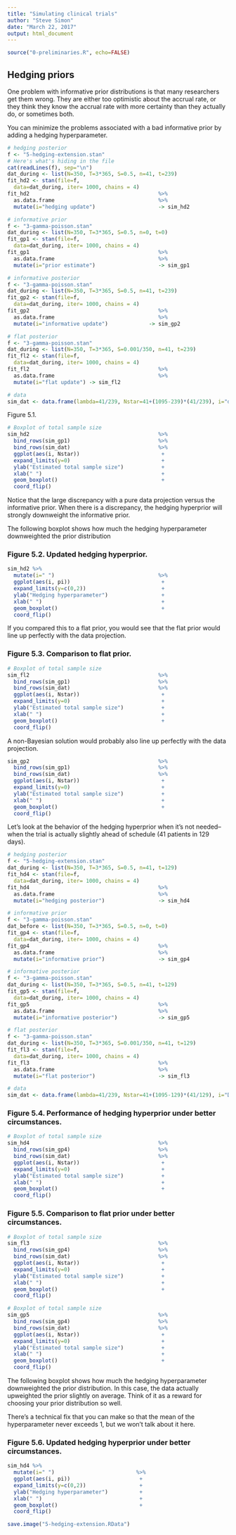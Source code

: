 ```yaml
---
title: "Simulating clinical trials"
author: "Steve Simon"
date: "March 22, 2017"
output: html_document
---
```


```r
source("0-preliminaries.R", echo=FALSE)
```

## Hedging priors

One problem with informative prior distributions is that many researchers get them wrong. They are either too optimistic about the accrual rate, or they think they know the accrual rate with more certainty than they actually do, or sometimes both.

You can minimize the problems associated with a bad informative prior by adding a hedging hyperparameter.

```r
# hedging posterior
f <- "5-hedging-extension.stan"
# Here's what's hiding in the file 
cat(readLines(f), sep="\n")
dat_during <- list(N=350, T=3*365, S=0.5, n=41, t=239)
fit_hd2 <- stan(file=f,
  data=dat_during, iter= 1000, chains = 4)
fit_hd2                                         %>%
  as.data.frame                                 %>%
  mutate(i="hedging update")                    -> sim_hd2
```

```r
# informative prior
f <- "3-gamma-poisson.stan"
dat_during <- list(N=350, T=3*365, S=0.5, n=0, t=0)
fit_gp1 <- stan(file=f,
  data=dat_during, iter= 1000, chains = 4)
fit_gp1                                         %>%
  as.data.frame                                 %>%
  mutate(i="prior estimate")                    -> sim_gp1
```

```r
# informative posterior
f <- "3-gamma-poisson.stan"
dat_during <- list(N=350, T=3*365, S=0.5, n=41, t=239)
fit_gp2 <- stan(file=f,
  data=dat_during, iter= 1000, chains = 4)
fit_gp2                                         %>%
  as.data.frame                                 %>%
  mutate(i="informative update")             -> sim_gp2
```

```r
# flat posterior
f <- "3-gamma-poisson.stan"
dat_during <- list(N=350, T=3*365, S=0.001/350, n=41, t=239)
fit_fl2 <- stan(file=f,
  data=dat_during, iter= 1000, chains = 4)
fit_fl2                                         %>%
  as.data.frame                                 %>%
  mutate(i="flat update") -> sim_fl2
```

```r
# data
sim_dat <- data.frame(lambda=41/239, Nstar=41+(1095-239)*(41/239), i="data projection")
```

Figure 5.1.

```r
# Boxplot of total sample size
sim_hd2                                         %>%
  bind_rows(sim_gp1)                            %>%
  bind_rows(sim_dat)                            %>%
  ggplot(aes(i, Nstar))                          +
  expand_limits(y=0)                             +
  ylab("Estimated total sample size")            + 
  xlab(" ")                                      +
  geom_boxplot()                                 +
  coord_flip()
```

Notice that the large discrepancy with a pure data projection versus the informative prior. When there is a discrepancy, the hedging hyperprior will strongly downweight the informative prior.

The following boxplot shows how much the hedging hyperparameter downweighted the prior distribution

### Figure 5.2. Updated hedging hyperprior.

```r
sim_hd2 %>%
  mutate(i=" ")                                 %>%
  ggplot(aes(i, pi))                             +
  expand_limits(y=c(0,2))                        +
  ylab("Hedging hyperparameter")                 + 
  xlab(" ")                                      +
  geom_boxplot()                                 +
  coord_flip()
```

If you compared this to a flat prior, you would see that the flat prior would line up perfectly with the data projection.

### Figure 5.3. Comparison to flat prior.

```r
# Boxplot of total sample size
sim_fl2                                         %>%
  bind_rows(sim_gp1)                            %>%
  bind_rows(sim_dat)                            %>%
  ggplot(aes(i, Nstar))                          +
  expand_limits(y=0)                             +
  ylab("Estimated total sample size")            + 
  xlab(" ")                                      +
  geom_boxplot()                                 +
  coord_flip()
```

A non-Bayesian solution would probably also line up perfectly with the data projection.

```r
sim_gp2                                         %>%
  bind_rows(sim_gp1)                            %>%
  bind_rows(sim_dat)                            %>%
  ggplot(aes(i, Nstar))                          +
  expand_limits(y=0)                             +
  ylab("Estimated total sample size")            + 
  xlab(" ")                                      +
  geom_boxplot()                                 +
  coord_flip()
```

Let's look at the behavior of the hedging hyperprior when it's not needed--when the trial is actually slightly ahead of schedule (41 patients in 129 days).

```r
# hedging posterior
f <- "5-hedging-extension.stan"
dat_during <- list(N=350, T=3*365, S=0.5, n=41, t=129)
fit_hd4 <- stan(file=f,
  data=dat_during, iter= 1000, chains = 4)
fit_hd4                                         %>%
  as.data.frame                                 %>%
  mutate(i="hedging posterior")                 -> sim_hd4
```

```r
# informative prior
f <- "3-gamma-poisson.stan"
dat_before <- list(N=350, T=3*365, S=0.5, n=0, t=0)
fit_gp4 <- stan(file=f,
  data=dat_during, iter= 1000, chains = 4)
fit_gp4                                         %>%
  as.data.frame                                 %>%
  mutate(i="informative prior")                 -> sim_gp4
```

```r
# informative posterior
f <- "3-gamma-poisson.stan"
dat_during <- list(N=350, T=3*365, S=0.5, n=41, t=129)
fit_gp5 <- stan(file=f,
  data=dat_during, iter= 1000, chains = 4)
fit_gp5                                         %>%
  as.data.frame                                 %>%
  mutate(i="informative posterior")             -> sim_gp5
```

```r
# flat posterior
f <- "3-gamma-poisson.stan"
dat_during <- list(N=350, T=3*365, S=0.001/350, n=41, t=129)
fit_fl3 <- stan(file=f,
  data=dat_during, iter= 1000, chains = 4)
fit_fl3                                         %>%
  as.data.frame                                 %>%
  mutate(i="flat posterior")                    -> sim_fl3
```

```r
# data
sim_dat <- data.frame(lambda=41/239, Nstar=41+(1095-129)*(41/129), i="Data")
```

### Figure 5.4. Performance of hedging hyperprior under better circumstances.

```r
# Boxplot of total sample size
sim_hd4                                         %>%
  bind_rows(sim_gp4)                            %>%
  bind_rows(sim_dat)                            %>%
  ggplot(aes(i, Nstar))                          +
  expand_limits(y=0)                             +
  ylab("Estimated total sample size")            + 
  xlab(" ")                                      +
  geom_boxplot()                                 +
  coord_flip()
```

### Figure 5.5. Comparison to flat prior under better circumstances.

```r
# Boxplot of total sample size
sim_fl3                                         %>%
  bind_rows(sim_gp4)                            %>%
  bind_rows(sim_dat)                            %>%
  ggplot(aes(i, Nstar))                          +
  expand_limits(y=0)                             +
  ylab("Estimated total sample size")            + 
  xlab(" ")                                      +
  geom_boxplot()                                 +
  coord_flip()
```

```r
# Boxplot of total sample size
sim_gp5                                         %>%
  bind_rows(sim_gp4)                            %>%
  bind_rows(sim_dat)                            %>%
  ggplot(aes(i, Nstar))                          +
  expand_limits(y=0)                             +
  ylab("Estimated total sample size")            + 
  xlab(" ")                                      +
  geom_boxplot()                                 +
  coord_flip()
```
The following boxplot shows how much the hedging hyperparameter downweighted the prior distribution. In this case, the data actually upweighted the prior slightly on average. Think of it as a reward for choosing your prior distribution so well. 

There's a technical fix that you can make so that the mean of the hyperparameter never exceeds 1, but we won't talk about it here.

### Figure 5.6. Updated hedging hyperprior under better circumstances.

```r
sim_hd4 %>%
  mutate(i=" ")                          %>%
  ggplot(aes(i, pi))                      +
  expand_limits(y=c(0,2))                 +
  ylab("Hedging hyperparameter")          + 
  xlab(" ")                               +
  geom_boxplot()                          +
  coord_flip()
```

```r
save.image("5-hedging-extension.RData")
```
